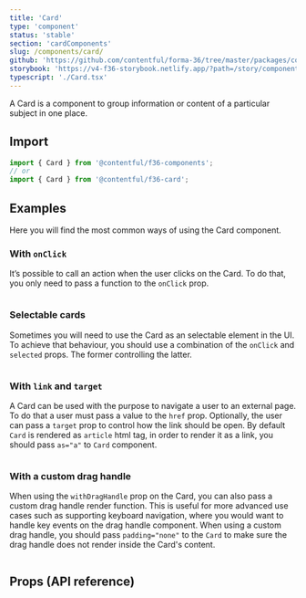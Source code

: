```yaml
---
title: 'Card'
type: 'component'
status: 'stable'
section: 'cardComponents'
slug: /components/card/
github: 'https://github.com/contentful/forma-36/tree/master/packages/components/card/src/Card'
storybook: 'https://v4-f36-storybook.netlify.app/?path=/story/components-card--default'
typescript: './Card.tsx'
---
```


A Card is a component to group information or content of a particular subject in one place.

## Import

```js static=true
import { Card } from '@contentful/f36-components';
// or
import { Card } from '@contentful/f36-card';
```

## Examples

Here you will find the most common ways of using the Card component.

### With `onClick`

It’s possible to call an action when the user clicks on the Card. To do that, you only need to pass a function to the `onClick` prop.

```jsx file=../../examples/Card/OnClickCardExample.tsx

```

### Selectable cards

Sometimes you will need to use the Card as an selectable element in the UI. To achieve that behaviour,
you should use a combination of the `onClick` and `selected` props. The former controlling the latter.

```jsx file=../../examples/Card/SelectableCardsExample.tsx

```

### With `link` and `target`

A Card can be used with the purpose to navigate a user to an external page. To do that a user must pass a value to the `href` prop.
Optionally, the user can pass a `target` prop to control how the link should be open. By default `Card` is rendered as `article` html tag, in order to render it as a link, you should pass `as="a"` to `Card` component.

```jsx file=../../examples/Card/WithLinkAndTargetExample.tsx

```

### With a custom drag handle

When using the `withDragHandle` prop on the Card, you can also pass a custom drag handle render function. This is useful for more advanced use cases such as supporting keyboard navigation, where you would want to handle key events on the drag handle component. When using a custom drag handle, you should pass `padding="none"` to the `Card` to make sure the drag handle does not render inside the Card's content.

```jsx file=../../examples/Card/WithCustomDragHandle.tsx

```

## Props (API reference)

<PropsTable of="Card" />
